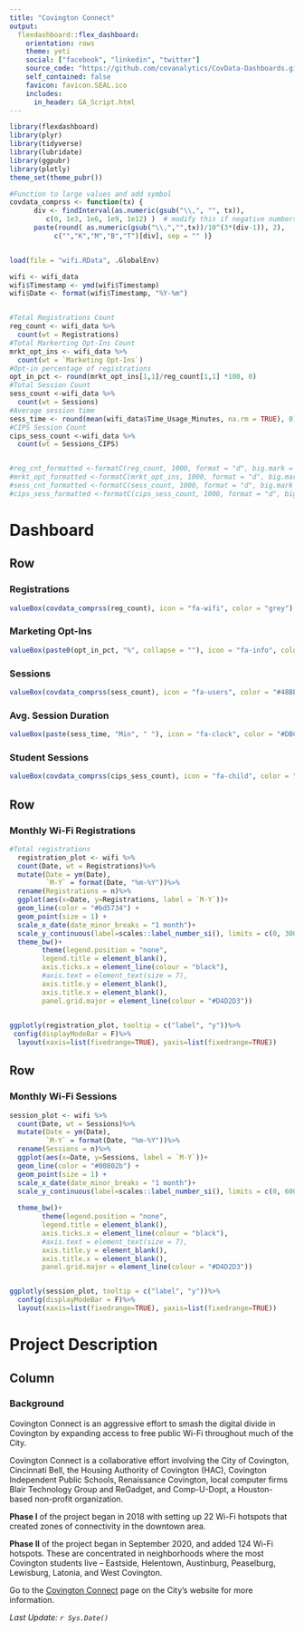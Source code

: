 ```yaml
---
title: "Covington Connect"
output: 
  flexdashboard::flex_dashboard:
    orientation: rows
    theme: yeti
    social: ["facebook", "linkedin", "twitter"]
    source_code: "https://github.com/covanalytics/CovData-Dashboards.git"
    self_contained: false
    favicon: favicon.SEAL.ico
    includes:
      in_header: GA_Script.html
---
```


<style>                     
.navbar {
  background-color:#46b5d2;
  border-color:black;
}
.navbar-brand {
font-weight: bold;
}


</style> 


```r

library(flexdashboard)
library(plyr)
library(tidyverse)
library(lubridate)
library(ggpubr)
library(plotly)
theme_set(theme_pubr())

#Function to large values and add symbol
covdata_comprss <- function(tx) { 
      div <- findInterval(as.numeric(gsub("\\,", "", tx)), 
         c(0, 1e3, 1e6, 1e9, 1e12) )  # modify this if negative numbers are possible
      paste(round( as.numeric(gsub("\\,","",tx))/10^(3*(div-1)), 2), 
           c("","K","M","B","T")[div], sep = "" )}


load(file = "wifi.RData", .GlobalEnv)

wifi <- wifi_data
wifi$Timestamp <- ymd(wifi$Timestamp)
wifi$Date <- format(wifi$Timestamp, "%Y-%m")


#Total Registrations Count
reg_count <- wifi_data %>%
  count(wt = Registrations)
#Total Markerting Opt-Ins Count  
mrkt_opt_ins <- wifi_data %>%
  count(wt = `Marketing Opt-Ins`)
#Opt-in percentage of registrations
opt_in_pct <- round(mrkt_opt_ins[1,1]/reg_count[1,1] *100, 0)
#Total Session Count  
sess_count <-wifi_data %>%
  count(wt = Sessions)
#Average session time
sess_time <- round(mean(wifi_data$Time_Usage_Minutes, na.rm = TRUE), 0)
#CIPS Session Count  
cips_sess_count <-wifi_data %>%
  count(wt = Sessions_CIPS)


#reg_cnt_formatted <-formatC(reg_count, 1000, format = "d", big.mark = ",")
#mrkt_opt_formatted <-formatC(mrkt_opt_ins, 1000, format = "d", big.mark = ",")
#sess_cnt_formatted <-formatC(sess_count, 1000, format = "d", big.mark = ",")
#cips_sess_formatted <-formatC(cips_sess_count, 1000, format = "d", big.mark = ",")

```


Dashboard {data-icon="fa-signal"}
===================================

Row
------------------------------------

### Registrations
```r

valueBox(covdata_comprss(reg_count), icon = "fa-wifi", color = "grey")

```

### Marketing Opt-Ins
```r

valueBox(paste0(opt_in_pct, "%", collapse = ""), icon = "fa-info", color = "#DB5E8A" )

```

### Sessions
```r

valueBox(covdata_comprss(sess_count), icon = "fa-users", color = "#48BEDB" )

```

### Avg. Session Duration
```r

valueBox(paste(sess_time, "Min", " "), icon = "fa-clock", color = "#DBCD32" )

```

### Student Sessions
```r

valueBox(covdata_comprss(cips_sess_count), icon = "fa-child", color = "#8F8628")

```


Row
----------------------------------------------------------------------
 

### **Monthly Wi-Fi Registrations**

```r

#Total registrations
  registration_plot <- wifi %>%
  count(Date, wt = Registrations)%>%
  mutate(Date = ym(Date),
         `M-Y` = format(Date, "%m-%Y"))%>%
  rename(Registrations = n)%>%
  ggplot(aes(x=Date, y=Registrations, label = `M-Y`))+
  geom_line(color = "#bd5734") + 
  geom_point(size = 1) +
  scale_x_date(date_minor_breaks = "1 month")+
  scale_y_continuous(label=scales::label_number_si(), limits = c(0, 3000))+
  theme_bw()+
        theme(legend.position = "none",
        legend.title = element_blank(),
        axis.ticks.x = element_line(colour = "black"),
        #axis.text = element_text(size = 7), 
        axis.title.y = element_blank(),
        axis.title.x = element_blank(),
        panel.grid.major = element_line(colour = "#D4D2D3"))
  

ggplotly(registration_plot, tooltip = c("label", "y"))%>%
 config(displayModeBar = F)%>%
  layout(xaxis=list(fixedrange=TRUE), yaxis=list(fixedrange=TRUE))

```

Row
----------------------------------------------------------------------
### **Monthly Wi-Fi Sessions**

```r

session_plot <- wifi %>%
  count(Date, wt = Sessions)%>%
  mutate(Date = ym(Date),
         `M-Y` = format(Date, "%m-%Y"))%>%
  rename(Sessions = n)%>%
  ggplot(aes(x=Date, y=Sessions, label = `M-Y`))+
  geom_line(color = "#00802b") + 
  geom_point(size = 1) +
  scale_x_date(date_minor_breaks = "1 month")+
  scale_y_continuous(label=scales::label_number_si(), limits = c(0, 60000))+
  
  theme_bw()+
        theme(legend.position = "none",
        legend.title = element_blank(),
        axis.ticks.x = element_line(colour = "black"),
        #axis.text = element_text(size = 7), 
        axis.title.y = element_blank(),
        axis.title.x = element_blank(),
        panel.grid.major = element_line(colour = "#D4D2D3"))


ggplotly(session_plot, tooltip = c("label", "y"))%>%
  config(displayModeBar = F)%>%
  layout(xaxis=list(fixedrange=TRUE), yaxis=list(fixedrange=TRUE))

```

Project Description
===================================

Column
-------------------------------------------------------------------

### **Background** 

Covington Connect is an aggressive effort to smash the digital divide in Covington by expanding access to free public Wi-Fi throughout much of the City.

Covington Connect is a collaborative effort involving the City of Covington, Cincinnati Bell, the Housing Authority of Covington (HAC), Covington Independent Public Schools, Renaissance Covington, local computer firms Blair Technology Group and ReGadget, and Comp-U-Dopt, a Houston-based non-profit organization.

**Phase I** of the project began in 2018 with setting up 22 Wi-Fi hotspots that created zones of connectivity in the downtown area.

**Phase II** of the project began in September 2020, and added 124 Wi-Fi hotspots. These are concentrated in neighborhoods where the most Covington students live – Eastside, Helentown, Austinburg, Peaselburg, Lewisburg, Latonia, and West Covington. 


Go to the [Covington Connect](https://www.covingtonky.gov/government/covington-connect) page on the City's website for more information.\




*Last Update: `r Sys.Date()`*







